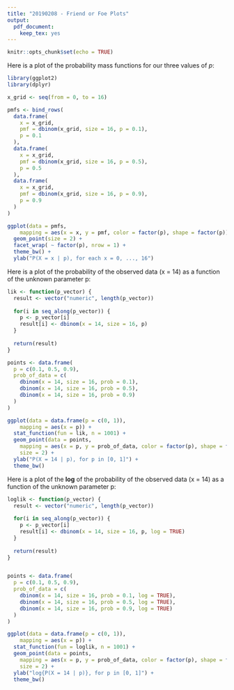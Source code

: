 ```yaml
---
title: "20190208 - Friend or Foe Plots"
output:
  pdf_document:
    keep_tex: yes
---
```


```r
knitr::opts_chunk$set(echo = TRUE)
```

Here is a plot of the probability mass functions for our three values of $p$:

```r
library(ggplot2)
library(dplyr)

x_grid <- seq(from = 0, to = 16)

pmfs <- bind_rows(
  data.frame(
    x = x_grid,
    pmf = dbinom(x_grid, size = 16, p = 0.1),
    p = 0.1
  ),
  data.frame(
    x = x_grid,
    pmf = dbinom(x_grid, size = 16, p = 0.5),
    p = 0.5
  ),
  data.frame(
    x = x_grid,
    pmf = dbinom(x_grid, size = 16, p = 0.9),
    p = 0.9
  )
)

ggplot(data = pmfs,
    mapping = aes(x = x, y = pmf, color = factor(p), shape = factor(p))) +
  geom_point(size = 2) +
  facet_wrap( ~ factor(p), nrow = 1) +
  theme_bw() +
  ylab("P(X = x | p), for each x = 0, ..., 16")
```

Here is a plot of the probability of the observed data (x = 14) as a function of the unknown parameter p:

```r
lik <- function(p_vector) {
  result <- vector("numeric", length(p_vector))
  
  for(i in seq_along(p_vector)) {
    p <- p_vector[i]
    result[i] <- dbinom(x = 14, size = 16, p)
  }
  
  return(result)
}

points <- data.frame(
  p = c(0.1, 0.5, 0.9),
  prob_of_data = c(
    dbinom(x = 14, size = 16, prob = 0.1),
    dbinom(x = 14, size = 16, prob = 0.5),
    dbinom(x = 14, size = 16, prob = 0.9)
  )
)

ggplot(data = data.frame(p = c(0, 1)),
    mapping = aes(x = p)) +
  stat_function(fun = lik, n = 1001) +
  geom_point(data = points,
    mapping = aes(x = p, y = prob_of_data, color = factor(p), shape = factor(p)),
    size = 2) +
  ylab("P(X = 14 | p), for p in [0, 1]") +
  theme_bw()
```


Here is a plot of the **log** of the probability of the observed data (x = 14) as a function of the unknown parameter p:

```r
loglik <- function(p_vector) {
  result <- vector("numeric", length(p_vector))
  
  for(i in seq_along(p_vector)) {
    p <- p_vector[i]
    result[i] <- dbinom(x = 14, size = 16, p, log = TRUE)
  }
  
  return(result)
}


points <- data.frame(
  p = c(0.1, 0.5, 0.9),
  prob_of_data = c(
    dbinom(x = 14, size = 16, prob = 0.1, log = TRUE),
    dbinom(x = 14, size = 16, prob = 0.5, log = TRUE),
    dbinom(x = 14, size = 16, prob = 0.9, log = TRUE)
  )
)

ggplot(data = data.frame(p = c(0, 1)),
    mapping = aes(x = p)) +
  stat_function(fun = loglik, n = 1001) +
  geom_point(data = points,
    mapping = aes(x = p, y = prob_of_data, color = factor(p), shape = factor(p)),
    size = 2) +
  ylab("log{P(X = 14 | p)}, for p in [0, 1]") +
  theme_bw()
```

